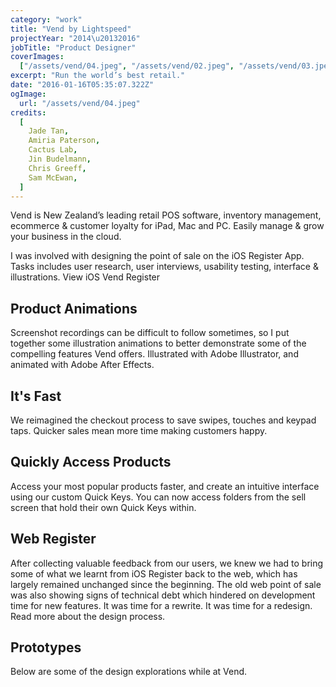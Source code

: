 ```yaml
---
category: "work"
title: "Vend by Lightspeed"
projectYear: "2014\u20132016"
jobTitle: "Product Designer"
coverImages:
  ["/assets/vend/04.jpeg", "/assets/vend/02.jpeg", "/assets/vend/03.jpeg"]
excerpt: "Run the world’s best retail."
date: "2016-01-16T05:35:07.322Z"
ogImage:
  url: "/assets/vend/04.jpeg"
credits:
  [
    Jade Tan,
    Amiria Paterson,
    Cactus Lab,
    Jin Budelmann,
    Chris Greeff,
    Sam McEwan,
  ]
---
```


<GalleryComposable>
  <ImageWithCaption
    src={"/assets/vend/04.jpeg"}
    alt="Serving SYSTM Training Program"
    caption="Demo-ing work in front of Framer nerds in Framer Loupe, Amsterdam, 2019"
    span={2}
  />
  <ImageWithCaption
    src={"/assets/vend/01.jpeg"}
    alt="Serving SYSTM Training Program"
    caption="Wahoo Onboarding Wizard"
    span={2}
  />
  <ImageWithCaption
    src={"/assets/vend/02.jpeg"}
    alt="Serving SYSTM Training Program"
    caption="Wahoo Onboarding Wizard"
    span={2}
  />
  <ImageWithCaption
    src={"/assets/vend/03.jpeg"}
    alt="Serving SYSTM Training Program"
    caption="Wahoo Onboarding Wizard"
    span={2}
  />
</GalleryComposable>

<GalleryComposable>
  <ImageWithCaption
    src={"/assets/vend/dribbbleflip.gif"}
    alt="flip"
    caption="Swap user micro interaction, Origami for Quartz Composer"
    span={1}
  />
  <ImageWithCaption
    src={"/assets/vend/openRegister.gif"}
    alt="flip"
    caption="Early explorations for animating the screen sequence when customers open their register in the beginning of the day, Origami for Quartz Composer"
    span={1}
  />
  <ImageWithCaption
    src={"/assets/vend/dragDelete.gif"}
    alt="flip"
    caption="Micro-interaction for deleting quick keys on the iPad Vend Register."
    span={1}
  />
  <ImageWithCaption
    src={"/assets/vend/onboarding.gif"}
    alt="flip"
    caption="Animations for Web Register onboarding wizard with Framer"
    span={1}
  />
</GalleryComposable>

Vend is New Zealand’s leading retail POS software, inventory management, ecommerce & customer loyalty for iPad, Mac and PC. Easily manage & grow your business in the cloud.

I was involved with designing the point of sale on the iOS Register App. Tasks includes user research, user interviews, usability testing, interface & illustrations. View iOS Vend Register

## Product Animations

Screenshot recordings can be difficult to follow sometimes, so I put together some illustration animations to better demonstrate some of the compelling features Vend offers. Illustrated with Adobe Illustrator, and animated with Adobe After Effects.

## It's Fast

We reimagined the checkout process to save swipes, touches and keypad taps. Quicker sales mean more time making customers happy.

## Quickly Access Products

Access your most popular products faster, and create an intuitive interface using our custom Quick Keys. You can now access folders from the sell screen that hold their own Quick Keys within.

## Web Register

After collecting valuable feedback from our users, we knew we had to bring some of what we learnt from iOS Register back to the web, which has largely remained unchanged since the beginning. The old web point of sale was also showing signs of technical debt which hindered on development time for new features. It was time for a rewrite. It was time for a redesign. Read more about the design process.

## Prototypes

Below are some of the design explorations while at Vend.
